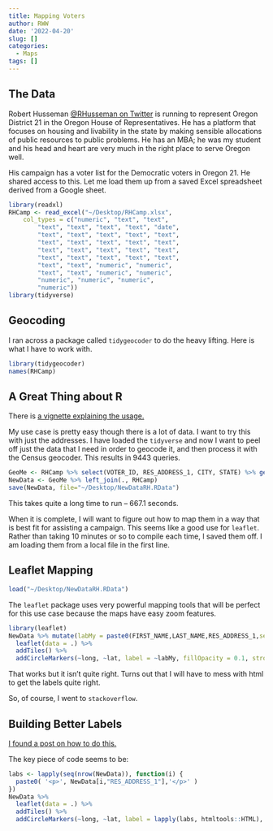 ```yaml
---
title: Mapping Voters
author: RWW
date: '2022-04-20'
slug: []
categories:
  - Maps
tags: []
---
```



## The Data

Robert Husseman [@RHusseman on Twitter](https://twitter.com/RHusseman/) is running to represent Oregon District 21 in the Oregon House of Representatives. He has a platform that focuses on housing and livability in the state by making sensible allocations of public resources to public problems. He has an MBA; he was my student and his head and heart are very much in the right place to serve Oregon well.

His campaign has a voter list for the Democratic voters in Oregon 21. He shared access to this. Let me load them up from a saved Excel spreadsheet derived from a Google sheet.

```r
library(readxl)
RHCamp <- read_excel("~/Desktop/RHCamp.xlsx", 
    col_types = c("numeric", "text", "text", 
        "text", "text", "text", "text", "date", 
        "text", "text", "text", "text", "text", 
        "text", "text", "text", "text", "text", 
        "text", "text", "text", "text", "text", 
        "text", "text", "text", "text", "text", 
        "text", "text", "numeric", "numeric", 
        "text", "text", "numeric", "numeric", 
        "numeric", "numeric", "numeric", 
        "numeric"))
library(tidyverse)
```

## Geocoding

I ran across a package called `tidygeocoder` to do the heavy lifting. Here is what I have to work with.

```r
library(tidygeocoder)
names(RHCamp)
```

## A Great Thing about R

There is [a vignette explaining the usage.](https://cran.r-project.org/web/packages/tidygeocoder/vignettes/tidygeocoder.html)

My use case is pretty easy though there is a lot of data. I want to try this with just the addresses. I have loaded the `tidyverse` and now I want to peel off just the data that I need in order to geocode it, and then process it with the Census geocoder. This results in 9443 queries.

```r
GeoMe <- RHCamp %>% select(VOTER_ID, RES_ADDRESS_1, CITY, STATE) %>% geocode(street = RES_ADDRESS_1, city=CITY, state=STATE, method="census")
NewData <- GeoMe %>% left_join(., RHCamp)
save(NewData, file="~/Desktop/NewDataRH.RData")
```

This takes quite a long time to run -- 667.1 seconds. 

When it is complete, I will want to figure out how to map them in a way that is best fit for assisting a campaign. This seems like a good use for `leaflet`. Rather than taking 10 minutes or so to compile each time, I saved them off. I am loading them from a local file in the first line.

## Leaflet Mapping

```r
load("~/Desktop/NewDataRH.RData")
```

The `leaflet` package uses very powerful mapping tools that will be perfect for this use case because the maps have easy zoom features.

```r
library(leaflet)
NewData %>% mutate(labMy = paste0(FIRST_NAME,LAST_NAME,RES_ADDRESS_1,sep="\n")) %>%
  leaflet(data = .) %>% 
  addTiles() %>%
  addCircleMarkers(~long, ~lat, label = ~labMy, fillOpacity = 0.1, stroke=FALSE, radius=1.6)
```

That works but it isn't quite right.  Turns out that I will have to mess with html to get the labels quite right.

So, of course, I went to `stackoverflow`.

## Building Better Labels

[I found a post on how to do this.](https://stackoverflow.com/questions/43144596/r-and-leaflet-how-to-arrange-label-text-across-multiple-lines)

The key piece of code seems to be:

```r
labs <- lapply(seq(nrow(NewData)), function(i) {
  paste0( '<p>', NewData[i,"RES_ADDRESS_1"],'</p>' )
})
NewData %>%
  leaflet(data = .) %>% 
  addTiles() %>%
  addCircleMarkers(~long, ~lat, label = lapply(labs, htmltools::HTML), fillOpacity = 0.15, stroke=FALSE, radius=1.6)
```
